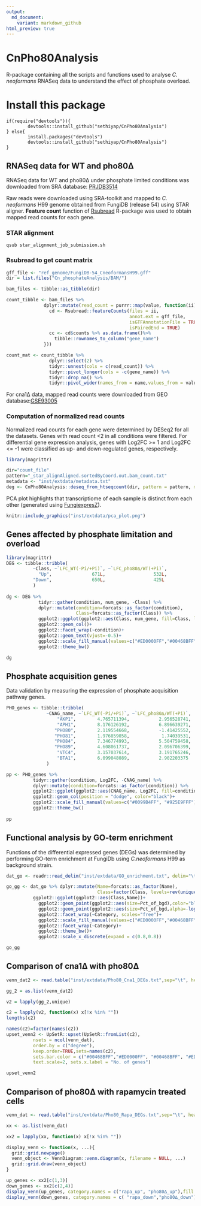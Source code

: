 ```yaml
---
output:
  md_document:
    variant: markdown_github
html_preview: true
---
```


<!-- README.md is generated from README.Rmd. Please edit that file -->


# CnPho80Analysis 
R-package containing all the scripts and functions used to analyse *C. neoformans* RNASeq data to understand the effect of phosphate overload.

# Install this package

```
if(require("devtools")){
        devtools::install_github("sethiyap/CnPho80Analysis")
} else{
        install.packages("devtools")
        devtools::install_github("sethiyap/CnPho80Analysis")
}
```

## RNASeq data for WT and pho80∆

RNASeq data for WT and pho80∆ under phosphate limited conditions was downloaded from SRA database: [PRJDB3514](https://www.ncbi.nlm.nih.gov/bioproject/PRJDB3514/)

Raw reads were downloaded using SRA-toolkit and mapped to *C. neoformans* H99 genome obtained from FungiDB (release 54) using STAR aligner.
**Feature count** function of [Rsubread](https://academic.oup.com/nar/article/47/8/e47/5345150) R-package was used to obtain mapped read counts for each gene.

### STAR alignment
```{}
qsub star_alignment_job_submission.sh
```

###  Rsubread to get count matrix

```r

gff_file <- "ref_genome/FungiDB-54_CneoformansH99.gff"
dir = list.files("Cn_phosphateAnalysis/BAM/")

bam_files <- tibble::as_tibble(dir)

count_tibble <- bam_files %>%
              dplyr::mutate(read_count = purrr::map(value, function(ii){
                cd <- Rsubread::featureCounts(files = ii, 
                                              annot.ext = gff_file,
                                              isGTFAnnotationFile = TRUE, 
                                              isPairedEnd = TRUE)
                cc <- cd$counts %>% as.data.frame()%>% 
                  tibble::rownames_to_column("gene_name")
              })) 

count_mat <- count_tibble %>% 
                dplyr::select(2) %>% 
                tidyr::unnest(cols = c(read_count)) %>% 
                tidyr::pivot_longer(cols = -c(gene_name)) %>% 
                tidyr::drop_na() %>%
                tidyr::pivot_wider(names_from = name,values_from = value)
```

For cna1∆ data, mapped read counts were downloaded from GEO database:[GSE93005](https://www.ncbi.nlm.nih.gov/geo/query/acc.cgi?acc=GSE93005)

### Computation of normalized read counts

Normalized read counts for each gene were determined by DESeq2 for all the datasets. Genes with read count <2 in all conditions were filtered. 
For differential gene expression analysis, genes with Log2FC >= 1 and Log2FC <= -1 were classified as up- and down-regulated genes, respectively. 

```r

library(magrittr)

dir="count_file"
pattern="_star_alignAligned.sortedByCoord.out.bam_count.txt"
metadata <- "inst/extdata/metadata.txt"
deg <- CnPho80Analysis::deseq_from_htseqcount(dir, pattern = pattern, metadata_file = "metadata.txt", header_count_file = TRUE, HTSeqOutput = FALSE, drop_genes = NULL, write_output = FALSE)

```
PCA plot highlights that transcriptiome of each sample is distinct from each other (generated using [FungiexpresZ](https://cparsania.shinyapps.io/FungiExpresZ/)).

```r
knitr::include_graphics("inst/extdata/pca_plot.png")
```

## Genes affected by phosphate limitation and overload

```r

library(magrittr)
DEG <- tibble::tribble(
          ~Class, ~`LFC_WT(-Pi/+Pi)`, ~`LFC_pho80∆/WT(+Pi)`,
            "Up",               671L,                  532L,
          "Down",               650L,                  425L
          )
 
dg <- DEG %>% 
            tidyr::gather(condition, num_gene, -Class) %>%
            dplyr::mutate(condition=forcats::as_factor(condition), 
                          Class=forcats::as_factor(Class)) %>%
            ggplot2::ggplot(ggplot2::aes(Class, num_gene, fill=Class, label=num_gene))+
            ggplot2::geom_col()+
            ggplot2::facet_wrap(~condition)+
            ggplot2::geom_text(vjust=-0.5)+
            ggplot2::scale_fill_manual(values=c("#ED0000FF","#00468BFF"))+
            ggplot2::theme_bw()

dg
```

## Phosphate acquisition genes

Data validation by measuring the expression of phosphate acquisition pathway genes.

```r

PHO_genes <- tibble::tribble(
               ~CNAG_name, ~`LFC_WT(-Pi/+Pi)`, ~`LFC_pho80∆/WT(+Pi)`,
                   "AKP1",        4.765711394,           2.956528741,
                   "APH1",        8.176126192,           6.896639271,
                  "PHO80",        2.119554668,           -1.41425552,
                  "PHO81",        1.976859058,            1.74039531,
                  "PHO84",        7.346774993,           5.504759458,
                  "PHO89",        4.608061737,           2.096706399,
                   "VTC4",        3.157037614,           3.191765246,
                   "BTA1",        6.099048089,           2.902203375
               )

pp <- PHO_genes %>% 
          tidyr::gather(condition, Log2FC, -CNAG_name) %>%
          dplyr::mutate(condition=forcats::as_factor(condition)) %>%
          ggplot2::ggplot(ggplot2::aes(CNAG_name, Log2FC, fill=condition))+
          ggplot2::geom_col(position = "dodge", color="black")+
          ggplot2::scale_fill_manual(values=c("#0099B4FF", "#925E9FFF"))+
          ggplot2::theme_bw()
  
pp

```

## Functional analysis by GO-term enrichment

Functions of the differential expressed genes (DEGs) was determined by performing GO-term enrichment at FungiDb using *C.neoformans* H99 as background strain.

```r

dat_go <- readr::read_delim("inst/extdata/GO_enrichment.txt", delim="\t", col_names = TRUE)

go_gg <- dat_go %>% dplyr::mutate(Name=forcats::as_factor(Name),
                                  Class=factor(Class, levels=rev(unique(Class)))) %>%
          ggplot2::ggplot(ggplot2::aes(Class,Name))+
            ggplot2::geom_point(ggplot2::aes(size=Pct_of_bgd),color="black",shape=23, stroke=0.8)+
            ggplot2::geom_point(ggplot2::aes(size=Pct_of_bgd,alpha=-log10(Pvalue), fill=Class),shape=23)+
            ggplot2::facet_wrap(~Category, scales="free")+
            ggplot2::scale_fill_manual(values=c("#ED0000FF","#00468BFF"))+
            ggplot2::facet_wrap(~Category)+
            ggplot2::theme_bw()+
            ggplot2::scale_x_discrete(expand = c(0.8,0.8))

go_gg

```
## Comparison of cna1∆ with pho80∆

```r
venn_dat2 <- read.table("inst/extdata/Pho80_Cna1_DEGs.txt",sep="\t", header=TRUE)

gg_2 = as.list(venn_dat2)

v2 = lapply(gg_2,unique)

c2 = lapply(v2, function(x) x[!x %in% ""])
lengths(c2)

names(c2)=factor(names(c2))
upset_venn2 <- UpSetR::upset(UpSetR::fromList(c2), 
          nsets = ncol(venn_dat),
          order.by = c("degree"),
          keep.order=TRUE,sets=names(c2),
          sets.bar.color = c("#00468BFF","#ED0000FF", "#00468BFF", "#ED0000FF"),
          text.scale=2, sets.x.label = "No. of genes")

upset_venn2
```

## Comparison of pho80∆ with rapamycin treated cells

```r
venn_dat <- read.table("inst/extdata/Pho80_Rapa_DEGs.txt",sep="\t", header=TRUE)

xx <- as.list(venn_dat)

xx2 = lapply(xx, function(x) x[!x %in% ""])

display_venn <- function(x, ...){
  grid::grid.newpage()
  venn_object <- VennDiagram::venn.diagram(x, filename = NULL, ...)
  grid::grid.draw(venn_object)
}

up_genes <- xx2[c(1,3)]
down_genes <- xx2[c(2,4)]
display_venn(up_genes, category.names = c("rapa_up", "pho80∆_up"),fill = c("#999999", "#E69F00"), lwd = 2,lty = 'blank')
display_venn(down_genes, category.names = c( "rapa_down","pho80∆_down"),fill = c( "#56B4E9", "#009E73"), lwd = 2,lty = 'blank')

```
